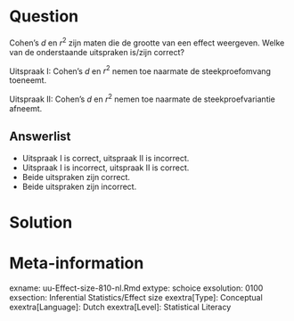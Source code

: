 Question
========
  
Cohen's $d$ en $r^2$ zijn maten die de grootte van een effect weergeven. Welke van de onderstaande uitspraken is/zijn correct?

Uitspraak I: Cohen's $d$ en $r^2$ nemen toe naarmate de steekproefomvang toeneemt.
 
Uitspraak II: Cohen's $d$ en $r^2$ nemen toe naarmate de steekproefvariantie afneemt.

  
Answerlist
----------
* Uitspraak I is correct, uitspraak II is incorrect. 
* Uitspraak I is incorrect, uitspraak II is correct. 
* Beide uitspraken zijn correct. 
* Beide uitspraken zijn incorrect. 


Solution
========
  


Meta-information
================
exname: uu-Effect-size-810-nl.Rmd
extype: schoice
exsolution: 0100
exsection: Inferential Statistics/Effect size
exextra[Type]: Conceptual
exextra[Language]: Dutch
exextra[Level]: Statistical Literacy
